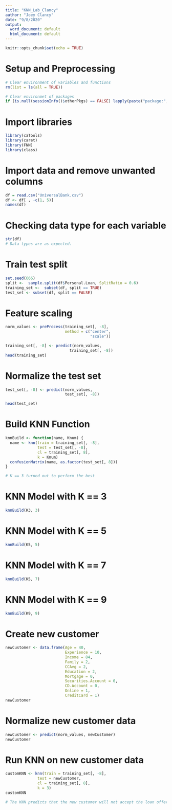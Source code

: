 ---
title: "KNN_Lab_Clancy"
author: "Joey Clancy"
date: "9/8/2020"
output:
  word_document: default
  html_document: default
---

```{r setup, include=FALSE}
knitr::opts_chunk$set(echo = TRUE)
```

# Setup and Preprocessing
```{r clear-environment, echo = FALSE}
# Clear environment of variables and functions
rm(list = ls(all = TRUE))

# Clear environmet of packages
if (is.null(sessionInfo()$otherPkgs) == FALSE) lapply(paste("package:", names(sessionInfo()$otherPkgs), sep = ""), detach, character.only = TRUE, unload = TRUE)
```

# Import libraries
```{r message = FALSE}
library(caTools)
library(caret)
library(FNN)
library(class)
```

# Import data and remove unwanted columns
```{r}
df = read.csv("UniversalBank.csv")
df <- df[ , -c(1, 5)]
names(df)
```

# Checking data type for each variable
```{r}
str(df)
# Data types are as expected.
```

# Train test split
```{r}
set.seed(666)
split <-  sample.split(df$Personal.Loan, SplitRatio = 0.6)
training_set <-  subset(df, split == TRUE)
test_set <- subset(df, split == FALSE)
```

# Feature scaling
```{r}
norm_values <- preProcess(training_set[, -8],
                          method = c("center",
                                     "scale"))

training_set[, -8] <- predict(norm_values,
                            training_set[, -8])
head(training_set)
```
# Normalize the test set
```{r}
test_set[, -8] <- predict(norm_values,
                          test_set[, -8])

head(test_set)
```

# Build KNN Function
```{r}
knnBuild <- function(name, Knum) {
  name <- knn(train = training_set[, -8],
              test = test_set[, -8],
              cl = training_set[, 8],
              k = Knum)
  confusionMatrix(name, as.factor(test_set[, 8]))
}

# K == 3 turned out to perform the best
```

# KNN Model with K == 3
```{r}
knnBuild(K3, 3)
```

# KNN Model with K == 5
```{r}
knnBuild(K5, 5)
```

# KNN Model with K == 7
```{r}
knnBuild(K5, 7)
```

# KNN Model with K == 9
```{r}
knnBuild(K9, 9)
```

# Create new customer
```{r}
newCustomer <- data.frame(Age = 40,
                          Experience = 10,
                          Income = 84,
                          Family = 2,
                          CCAvg = 2,
                          Education = 2,
                          Mortgage = 0,
                          Securities.Account = 0,
                          CD.Account = 0,
                          Online = 1,
                          CreditCard = 1)
newCustomer
```

# Normalize new customer data
```{r}
newCustomer <- predict(norm_values, newCustomer)
newCustomer
```

# Run KNN on new customer data
```{r}
customKNN <- knn(train = training_set[, -8],
              test = newCustomer,
              cl = training_set[, 8],
              k = 3)
customKNN

# The KNN predicts that the new customer will not accept the loan offer
```


